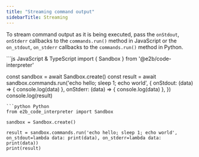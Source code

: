 ```yaml
---
title: "Streaming command output"
sidebarTitle: Streaming
---
```


To stream command output as it is being executed, pass the `onStdout`, `onStderr` callbacks to the `commands.run()` method in JavaScript
or the `on_stdout`, `on_stderr` callbacks to the `commands.run()` method in Python.

<CodeGroup>
```js JavaScript & TypeScript
import { Sandbox } from '@e2b/code-interpreter'

const sandbox = await Sandbox.create()
const result = await sandbox.commands.run('echo hello; sleep 1; echo world', {
  onStdout: (data) => {
    console.log(data)
  },
  onStderr: (data) => {
    console.log(data)
  },
})
console.log(result)
```
```python Python
from e2b_code_interpreter import Sandbox

sandbox = Sandbox.create()

result = sandbox.commands.run('echo hello; sleep 1; echo world', on_stdout=lambda data: print(data), on_stderr=lambda data: print(data))
print(result)
```
</CodeGroup>
